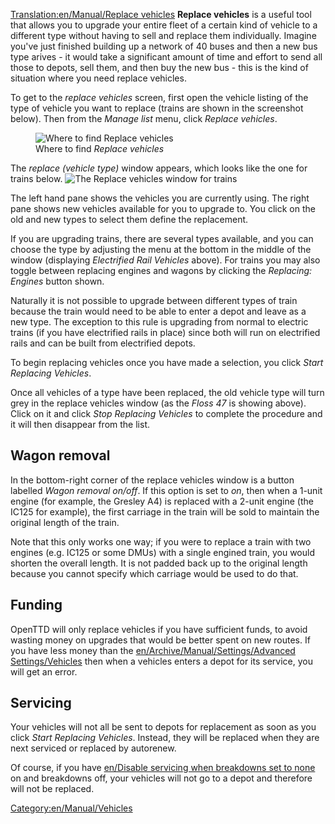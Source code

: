[[Translation:en/Manual/Replace vehicles]]
'''Replace vehicles''' is a useful tool that allows you to upgrade your entire fleet of a certain kind of vehicle to a different type without having to sell and replace them individually.  Imagine you've just finished building up a network of 40 buses and then a new bus type arives - it would take a significant amount of time and effort to send all those to depots, sell them, and then buy the new bus - this is the kind of situation where you need replace vehicles.

To get to the ''replace vehicles'' screen, first open the vehicle listing of the type of vehicle you want to replace (trains are shown in the screenshot below).  Then from the ''Manage list'' menu, click ''Replace vehicles''.

[[File:en/Manual/ManageList.png|frame|center|Where to find ''Replace vehicles'']]

The ''replace (vehicle type)'' window appears, which looks like the one for trains below.
[[File:en/Manual/ReplaceTrain.png|frame|center|The ''Replace vehicles'' window for trains]]

The left hand pane shows the vehicles you are currently using.  The right pane shows new vehicles available for you to upgrade to.  You click on the old and new types to select them define the replacement. 

If you are upgrading trains, there are several types available, and you can choose the type by adjusting the menu at the bottom in the middle of the window (displaying ''Electrified Rail Vehicles'' above).  For trains you may also toggle between replacing engines and wagons by clicking the ''Replacing: Engines'' button shown.

Naturally it is not possible to upgrade between different types of train because the train would need to be able to enter a depot and leave as a new type.  The exception to this rule is upgrading from normal to electric trains (if you have electrified rails in place) since both will run on electrified rails and can be built from electrified depots.

To begin replacing vehicles once you have made a selection, you click ''Start Replacing Vehicles''.

Once all vehicles of a type have been replaced, the old vehicle type will turn grey in the replace vehicles window (as the ''Floss 47'' is showing above).  Click on it and click ''Stop Replacing Vehicles'' to complete the procedure and it will then disappear from the list.

==Wagon removal==
In the bottom-right corner of the replace vehicles window is a button labelled  ''Wagon removal on/off''. If this option is set to ''on'', then when a 1-unit engine (for example, the Gresley A4) is replaced with a 2-unit engine (the IC125 for example), the first carriage in the train will be sold to maintain the original length of the train. 

Note that this only works one way; if you were to replace a train with two engines (e.g. IC125 or some DMUs) with a single engined train, you would shorten the overall length. It is not padded back up to the original length because you cannot specify which carriage would be used to do that.

==Funding==
OpenTTD will only replace vehicles if you have sufficient funds, to avoid wasting money on upgrades that would be better spent on new routes. If you have less money than the [[en/Archive/Manual/Settings/Advanced Settings/Vehicles]] then when a vehicles enters a depot for its service, you will get an error.

==Servicing==
Your vehicles will not all be sent to depots for replacement as soon as you click ''Start Replacing Vehicles''.  Instead, they will be replaced when they are next serviced or replaced by autorenew.

Of course, if you have [[en/Disable servicing when breakdowns set to none]] on and breakdowns off, your vehicles will not go to a depot and therefore will not be replaced.
[[Category:en/Manual/Vehicles]]
